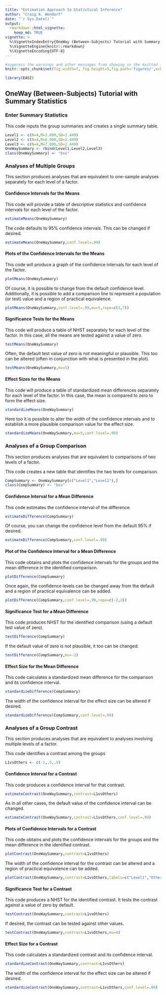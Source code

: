 ```yaml
---
title: "Estimation Approach to Statistical Inference"
author: "Craig A. Wendorf"
date: "`r Sys.Date()`"
output: 
  rmarkdown::html_vignette:
    keep_md: TRUE
vignette: >
  %\VignetteIndexEntry{OneWay (Between-Subjects) Tutorial with Summary Statistics}
  %\VignetteEngine{knitr::rmarkdown}
  %\VignetteEncoding{UTF-8}
---
```


```r
#suppress the warnings and other messages from showing in the knitted file.
knitr::opts_chunk$set(fig.width=7, fig.height=5,fig.path='figures/',echo=TRUE,warning=FALSE,message=FALSE)
```

```r
library(EASI)
```

## OneWay (Between-Subjects) Tutorial with Summary Statistics

### Enter Summary Statistics

This code inputs the group summaries and creates a single summary table.
```r
Level1 <- c(N=4,M=2.000,SD=2.449)
Level2 <- c(N=4,M=6.000,SD=2.449)
Level3 <- c(N=4,M=7.000,SD=2.449)
OneWaySummary <- rbind(Level1,Level2,Level3)
class(OneWaySummary) <- "bss"
```

### Analyses of Multiple Groups

This section produces analyses that are equivalent to one-sample analyses separately for each level of a factor.

#### Confidence Intervals for the Means

This code will provide a table of descriptive statistics and confidence intervals for each level of the factor.
```r
estimateMeans(OneWaySummary)
```

The code defaults to 95% confidence intervals. This can be changed if desired.
```r
estimateMeans(OneWaySummary,conf.level=.99)
```

#### Plots of the Confidence Intervals for the Means

This code will produce a graph of the confidence intervals for each level of the factor.
```r
plotMeans(OneWaySummary)
```

Of course, it is possible to change from the default confidence level. Additionally, it is possible to add a comparison line to represent a population (or test) value and a region of practical equivalence.
```r
plotMeans(OneWaySummary,conf.level=.99,mu=5,rope=c(3,7))
```

#### Significance Tests for the Means

This code will produce a table of NHST separately for each level of the factor. In this case, all the means are tested against a value of zero.
```r
testMeans(OneWaySummary)
```

Often, the default test value of zero is not meaningful or plausible. This too can be altered (often in conjunction with what is presented in the plot).
```r
testMeans(OneWaySummary,mu=5)
```

#### Effect Sizes for the Means

This code will produce a table of standardized mean differences separately for each level of the factor. In this case, the mean is compared to zero to form the effect size.
```r
standardizeMeans(OneWaySummary)
```

Here too it is possible to alter the width of the confidence intervals and to establish a more plausible comparison value for the effect size.
```r
standardizeMeans(OneWaySummary,mu=5,conf.level=.99)
```
 
### Analyses of a Group Comparison

This section produces analyses that are equivalent to comparisons of two levels of a factor.

This code creates a new table that identifies the two levels for comparison.
```r
CompSummary <- OneWaySummary[c("Level1","Level2"),]
class(CompSummary) <- "bss"
```

#### Confidence Interval for a Mean Difference

This code estimates the confidence interval of the difference.
```r
estimateDifference(CompSummary)
```

Of course, you can change the confidence level from the default 95% if desired.
```r
estimateDifference(CompSummary,conf.level=.99)
```

#### Plot of the Confidence Interval for a Mean Difference

This code obtains and plots the confidence intervals for the groups and the mean difference in the identified comparison.
```r
plotDifference(CompSummary)
```

Once again, the confidence levels can be changed away from the default and a region of practical equivalence can be added.
```r
plotDifference(CompSummary,conf.level=.99,rope=c(-2,2))
```

#### Significance Test for a Mean Difference

This code produces NHST for the identified comparison (using a default test value of zero).
```r
testDifference(CompSummary)
```

If the default value of zero is not plausible, it too can be changed.
```r
testDifference(CompSummary,mu=-2)
```

#### Effect Size for the Mean Difference

This code calculates a standardized mean difference for the comparison and its confidence interval.
```r
standardizeDifference(CompSummary)
```

The width of the confidence interval for the effect size can be altered if desired.
```r
standardizeDifference(CompSummary,conf.level=.99)
```

### Analyses of a Group Contrast

This section produces analyses that are equivalent to analyses involving multiple levels of a factor.

This code identifies a contrast among the groups
```r
L1vsOthers <- c(-1,.5,.5)
```

#### Confidence Interval for a Contrast

This code produces a confidence interval for that contrast.
```r
estimateContrast(OneWaySummary,contrast=L1vsOthers)
```

As in all other cases, the default value of the confidence interval can be changed.
```r
estimateContrast(OneWaySummary,contrast=L1vsOthers,conf.level=.99)
```

#### Plots of Confidence Intervals for a Contrast

This code obtains and plots the confidence intervals for the groups and the mean difference in the identified contrast.
```r
plotContrast(OneWaySummary,contrast=L1vsOthers)
````

The width of the confidence interval for the contrast can be altered and a region of practical equivalence can be added.
```r
plotContrast(OneWaySummary,contrast=L1vsOthers,labels=c("Level1","Others"),conf.level=.99,rope=c(-2,2))
```

#### Significance Test for a Contrast

This code produces a NHST for the identified contrast. It tests the contrast against a value of zero by default.
```r
testContrast(OneWaySummary,contrast=L1vsOthers)
```

If desired, the contrast can be tested against other values.
```r
testContrast(OneWaySummary,contrast=L1vsOthers,mu=4)
```

#### Effect Size for a Contrast

This code calculates a standardized contrast and its confidence interval.
```r
standardizeContrast(OneWaySummary,contrast=L1vsOthers)
```

The width of the confidence interval for the effect size can be altered if desired.
```r
standardizeContrast(OneWaySummary,contrast=L1vsOthers,conf.level=.99)
```
